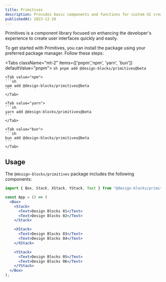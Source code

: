 ```yaml
---
title: Primitives
description: Provides basic components and functions for custom UI creation. Includes elements like Box, Stack, and Text, essential for UI construction.
publishedAt: 2023-12-20
---
```


Primitives is a component library focused on enhancing the developer's experience to create user interfaces quickly and easily.

To get started with Primitives, you can install the package using your preferred package manager. Follow these steps:

<Tabs className="mt-2" items={['pnpm','npm', 'yarn', 'bun']} defaultValue="pnpm">
    <Tab value="pnpm">
    ```sh
    pnpm add @design-blocks/primitives@beta
    ```
    </Tab>

    <Tab value="npm">
    ```sh
    npm add @design-blocks/primitives@beta
    ```
    </Tab>

    <Tab value="yarn">
    ```sh
    yarn add @design-blocks/primitives@beta
    ```
    </Tab>

    <Tab value="bun">
    ```sh
    bun add @design-blocks/primitives@beta
    ```
    </Tab>

</Tabs>

## Usage

The `@design-blocks/primitives` package includes the following components:

```jsx
import { Box, Stack, XStack, YStack, Text } from "@design-blocks/primitives";

const App = () => (
  <Box>
    <Stack>
      <Text>Design Blocks 01</Text>
      <Text>Design Blocks 02</Text>
    </Stack>

    <XStack>
      <Text>Design Blocks 03</Text>
      <Text>Design Blocks 04</Text>
    </XStack>

    <YStack>
      <Text>Design Blocks 05</Text>
      <Text>Design Blocks 06</Text>
    </YStack>
  </Box>
);
```
